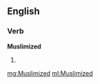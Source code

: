 ==English==

===Verb===
'''Muslimized'''

# {{past of|[[Muslimize]]}}

[[mg:Muslimized]]
[[ml:Muslimized]]
